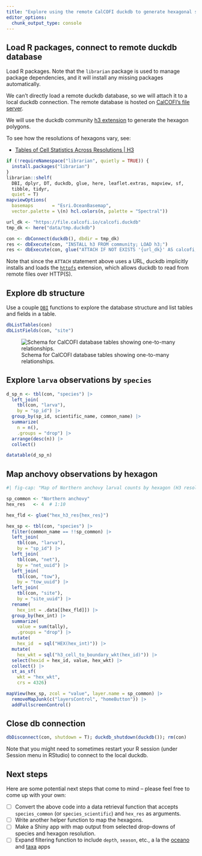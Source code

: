 ```yaml
---
title: "Explore using the remote CalCOFI duckdb to generate hexagonal summaries"
editor_options: 
  chunk_output_type: console
---
```


## Load R packages, connect to remote duckdb database

Load R packages. Note that the `librarian` package is used to manage package dependencies, and it will install any missing packages automatically.

We can't directly load a remote duckdb database, so we will attach it to a local duckdb connection. The remote database is hosted on [CalCOFI's file server](https://file.calcofi.io/).

We will use the duckdb community [h3 extension](https://duckdb.org/community_extensions/extensions/h3.html) to generate the hexagon polygons.

To see how the resolutions of hexagons vary, see:

- [Tables of Cell Statistics Across Resolutions | H3](https://h3geo.org/docs/core-library/restable/#edge-lengths)

```r
if (!requireNamespace("librarian", quietly = TRUE)) {
  install.packages("librarian")
}
librarian::shelf(
  DBI, dplyr, DT, duckdb, glue, here, leaflet.extras, mapview, sf, 
  tibble, tidyr,
  quiet = T)
mapviewOptions(
  basemaps       = "Esri.OceanBasemap",
  vector.palette = \(n) hcl.colors(n, palette = "Spectral"))

url_dk <- "https://file.calcofi.io/calcofi.duckdb"
tmp_dk <- here("data/tmp.duckdb")

con <- dbConnect(duckdb(), dbdir = tmp_dk)
res <- dbExecute(con, "INSTALL h3 FROM community; LOAD h3;")
res <- dbExecute(con, glue("ATTACH IF NOT EXISTS '{url_dk}' AS calcofi; USE calcofi"))
```

Note that since the `ATTACH` statement above uses a URL, duckdb implicitly installs and loads the [`httpfs`](https://duckdb.org/docs/stable/core_extensions/httpfs/overview.html) extension, which allows duckdb to read from remote files over HTTP(S).

## Explore db structure

Use a couple [`DBI`](https://dbi.r-dbi.org/) functions to explore the database structure and list tables and fields in a table.

```r
dbListTables(con)
dbListFields(con, "site")
```


![Schema for CalCOFI database tables showing one-to-many  relationships.](./figures/calcofi-noaa-db_schema.png){#fig-schema}

## Explore `larva` observations by `species`

```r
d_sp_n <- tbl(con, "species") |> 
  left_join(
    tbl(con, "larva"),
    by = "sp_id") |>
  group_by(sp_id, scientific_name, common_name) |>
  summarize(
    n = n(),
    .groups = "drop") |> 
  arrange(desc(n)) |>
  collect()

datatable(d_sp_n)
```

## Map anchovy observations by hexagon

```r
#| fig-cap: "Map of Northern anchovy larval counts by hexagon (H3 resolution 3)."

sp_common <- "Northern anchovy"
hex_res   <- 4  # 1:10

hex_fld <- glue("hex_h3_res{hex_res}")

hex_sp <- tbl(con, "species") |> 
  filter(common_name == !!sp_common) |>
  left_join(
    tbl(con, "larva"),
    by = "sp_id") |>
  left_join(
    tbl(con, "net"),
    by = "net_uuid") |>
  left_join(
    tbl(con, "tow"),
    by = "tow_uuid") |>
  left_join(
    tbl(con, "site"),
    by = "site_uuid") |>
  rename(
    hex_int = .data[[hex_fld]]) |>
  group_by(hex_int) |>
  summarize(
    value = sum(tally),
    .groups = "drop") |> 
  mutate(
    hex_id  = sql("HEX(hex_int)")) |> 
  mutate(
    hex_wkt = sql("h3_cell_to_boundary_wkt(hex_id)")) |> 
  select(hexid = hex_id, value, hex_wkt) |> 
  collect() |> 
  st_as_sf(
    wkt = "hex_wkt", 
    crs = 4326)

mapView(hex_sp, zcol = "value", layer.name = sp_common) |> 
  removeMapJunk(c("layersControl", "homeButton")) |> 
  addFullscreenControl()
```

## Close db connection

```r
dbDisconnect(con, shutdown = T); duckdb_shutdown(duckdb()); rm(con)
```

Note that you might need to sometimes restart your R session (under Session menu in RStudio) to connect to the local duckdb.

## Next steps

Here are some potential next steps that come to mind -- please feel free to come up with your own:

- [ ] Convert the above code into a data retrieval function that accepts `species_common` (or `species_scientific`) and `hex_res` as arguments.
- [ ] Write another helper function to map the hexagons.
- [ ] Make a Shiny app with map output from selected drop-downs of species and hexagon resolution.
- [ ] Expand filtering function to include `depth`, `season`, etc., a la the [oceano](https://shiny.calcofi.io/oceano) and [taxa](https://shiny.calcofi.io/taxa-dev) apps

